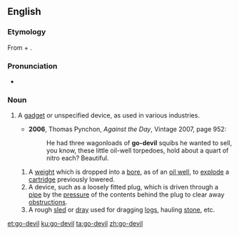 ==English==

===Etymology===
From {{m|en|go}} + {{m|en|devil}}.

===Pronunciation===
* {{IPA|/ˈɡəʊdɛvəl/|lang=en}}

===Noun===
{{en-noun}}

# {{context|US|colloquial|lang=en}} A [[gadget]] or unspecified device, as used in various industries.
#* '''2006''', Thomas Pynchon, ''Against the Day'', Vintage 2007, page 952:
#*: He had three wagonloads of '''go-devil''' squibs he wanted to sell, you know, these little oil-well torpedoes, hold about a quart of nitro each? Beautiful.
## A [[weight]] which is dropped into a [[bore]], as of an [[oil well]], to [[explode]] a [[cartridge]] previously lowered.
## A device, such as a loosely fitted plug, which is driven through a [[pipe]] by the [[pressure]] of the contents behind the plug to clear away [[obstruction]]s.
## A rough [[sled]] or [[dray]] used for dragging [[log]]s, hauling [[stone]], etc.

[[et:go-devil]]
[[ku:go-devil]]
[[ta:go-devil]]
[[zh:go-devil]]